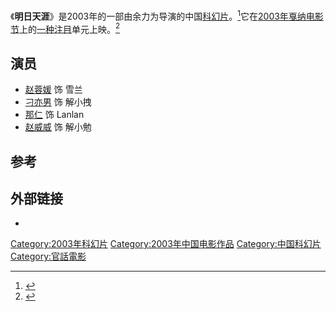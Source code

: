 {{Infobox film
| name           = 明日天涯
| image          =
| caption        =
| director       = [[余力为|余力为]]
| producer       = [[Li_Kit_Ming|Li Kit Ming]]<br>亨加梅·帕纳希
| writer         = 余力为
| starring       = [[刁亦男|刁亦男]]<br />[[赵蓉媛|赵蓉媛]]
| music          =
| cinematography = [[黎耀辉|黎耀辉]]
| editing        = 周强
| distributor    =
| released       = 2003年5月17日（[[2003年戛纳电影节|戛纳]]）
| runtime        = 96分钟
| country        = {{中國大陸電影產地}}
| language       =汉语
| budget         =
}}
《'''明日天涯'''》是2003年的一部由余力为导演的中国[[科幻片|科幻片]]。<ref name="variety">{{cite web |url=https://www.variety.com/review/VE1117920778?refcatid=31 |title=All Tomorrow's Parties |accessdate=3 June 2012|work=Variety}}</ref>它在[[2003年戛纳电影节|2003年戛纳电影节]]上的[[一种注目|一种注目]]单元上映。<ref name="festival-cannes.com">{{cite web |url=http://www.festival-cannes.com/en/archives/ficheFilm/id/4083537/year/2003.html |title=Festival de Cannes: All Tomorrow's Parties |accessdate=7 November 2009 |work=festival-cannes.com |archive-date=2012-10-10 |archive-url=https://web.archive.org/web/20121010105801/http://www.festival-cannes.com/en/archives/ficheFilm/id/4083537/year/2003.html |dead-url=no }}</ref>

==演员==
* [[赵蓉媛|赵蓉媛]] 饰 雪兰
* [[刁亦男|刁亦男]] 饰 解小拽
* [[那仁|那仁]] 饰 Lanlan
* [[赵威威|赵威威]] 饰 解小勉

==参考==
{{reflist}}

==外部链接==
*{{IMDb title|id=0384804|title=明日天涯}}

[[Category:2003年科幻片|Category:2003年科幻片]]
[[Category:2003年中国电影作品|Category:2003年中国电影作品]]
[[Category:中国科幻片|Category:中国科幻片]]
[[Category:官話電影|Category:官話電影]]